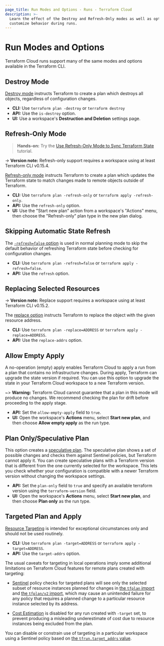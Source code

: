 ```yaml
---
page_title: Run Modes and Options - Runs - Terraform Cloud
description: >-
  Learn the effect of the Destroy and Refresh-Only modes as well as options to
  customize behavior during runs.
---
```


# Run Modes and Options

Terraform Cloud runs support many of the same modes and options available in the Terraform CLI.

## Destroy Mode

[Destroy mode](/cli/commands/plan#planning-modes) instructs Terraform to create a plan which destroys all objects, regardless of configuration changes.

- **CLI:** Use `terraform plan -destroy` or `terraform destroy`
- **API:** Use the `is-destroy` option.
- **UI:** Use a workspace's **Destruction and Deletion** settings page.

## Refresh-Only Mode

> **Hands-on:** Try the [Use Refresh-Only Mode to Sync Terraform State](https://learn.hashicorp.com/tutorials/terraform/refresh) tutorial.

-> **Version note:** Refresh-only support requires a workspace using at least Terraform CLI v0.15.4.

[Refresh-only mode](/cli/commands/plan#planning-modes) instructs Terraform to create a plan which updates the Terraform state to match changes made to remote objects outside of Terraform.

- **CLI:** Use `terraform plan -refresh-only` or `terraform apply -refresh-only`.
- **API:** Use the `refresh-only` option.
- **UI:** Use the "Start new plan" action from a workspace's "Actions" menu, then choose the "Refresh-only" plan type in the new plan dialog.

## Skipping Automatic State Refresh

The [`-refresh=false` option](/cli/commands/plan#refresh-false) is used in normal planning mode to skip the default behavior of refreshing Terraform state before checking for configuration changes.

- **CLI:** Use `terraform plan -refresh=false` or `terraform apply -refresh=false`.
- **API:** Use the `refresh` option.

## Replacing Selected Resources

-> **Version note:** Replace support requires a workspace using at least Terraform CLI v0.15.2.

The [replace option](/cli/commands/plan#replace-address) instructs Terraform to replace the object with the given resource address.

- **CLI:** Use `terraform plan -replace=ADDRESS` or `terraform apply -replace=ADDRESS`.
- **API:** Use the `replace-addrs` option.

## Allow Empty Apply

A no-operation (empty) apply enables Terraform Cloud to apply a run from a plan that contains no infrastructure changes. During apply, Terraform can upgrade the state version if required. You can use this option to upgrade the state in your Terraform Cloud workspace to a new Terraform version.

~> **Warning:** Terraform Cloud cannot guarantee that a plan in this mode will produce no changes. We recommend checking the plan for drift before proceeding to the apply stage.

- **API:** Set the `allow-empty-apply` field to `true`.
- **UI:** Open the workspace's **Actions** menu, select **Start new plan**, and then choose **Allow empty apply** as the run type.

## Plan Only/Speculative Plan

This option creates a [speculative plan](/cloud-docs/run#speculative-plans). The speculative plan shows a set of possible changes and checks them against Sentinel policies, but Terraform cannot apply it. You can create speculative plans with a Terraform version that is different from the one currently selected for the workspace. This lets you check whether your configuration is compatible with a newer Terraform version without changing the workspace settings.

- **API:** Set the `plan-only` field to `true` and specify an available terraform version using the `terraform-version` field.
- **UI:** Open the workspace's **Actions** menu, select **Start new plan**, and then choose **Plan only** as the run type.

## Targeted Plan and Apply

[Resource Targeting](/cli/commands/plan#resource-targeting) is intended for exceptional circumstances only and should not be used routinely.

- **CLI:** Use `terraform plan -target=ADDRESS` or `terraform apply -target=ADDRESS`.
- **API:** Use the `target-addrs` option.

The usual caveats for targeting in local operations imply some additional limitations on Terraform Cloud features for remote plans created with targeting:

- [Sentinel](/cloud-docs/sentinel) policy checks for targeted plans will see only the selected subset of resource instances planned for changes in [the `tfplan` import](/cloud-docs/sentinel/import/tfplan) and [the `tfplan/v2` import](/cloud-docs/sentinel/import/tfplan-v2), which may cause an unintended failure for any policy that requires a planned change to a particular resource instance selected by its address.

- [Cost Estimation](/cloud-docs/cost-estimation) is disabled for any run created with `-target` set, to prevent producing a misleading underestimate of cost due to resource instances being excluded from the plan.

You can disable or constrain use of targeting in a particular workspace using a Sentinel policy based on [the `tfrun.target_addrs` value](/cloud-docs/sentinel/import/tfrun#value-target_addrs).
